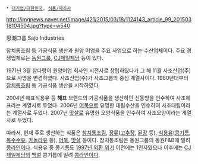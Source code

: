  * [[대기업/대한민국]], [[식품/제조사]]

http://imgnews.naver.net/image/421/2015/03/18/1124143_article_99_20150318104504.jpg?type=w540

思潮그룹
Sajo Industries

참치통조림 등 가공식품 생산과 원양 어업을 주요 사업으로 하는 수산업체이다. 주요 경쟁업체로는 [[동원]]그룹, [[CJ제일제당]] 등이 있다.

1971년 3월 참다랑어 원양어업 회사인 시전사로 창립하였다가 그 해 11월 사조산업(주)으로 사명을 변경하였다. 사조산업(주)가 사조그룹의 중심 계열사이다. 1980년대부터 [[참치]][[통조림]] 등 가공식품 생산을 시작하였다.

2004년 해표식용유 등 '''해표''' 브랜드의 가공식품을 생산하던 신동방을 인수하여 사조해표라는 계열사로 두었다. 2006년 [[어묵]]으로 유명한 대림수산을 인수하여 사조대림이라는 계열사로 두었다. 2007년 [[맛살]]로 유명한 오양식품을 인수하여 사조오양이라는 계열사로 두었다.

따라서, 현재 주로 생산하는 식품은 [[참치]][[통조림]], [[장]]류([[고추장]], [[된장]] 등), [[식용유]]([[콩기름]], [[옥수수유]], [[카놀라유]] 등), [[어묵]], [[맛살]] 등이다. 참치통조림은 동원그룹의 동원F&B에 밀려 [[콩라인]]이다. 식용유 중 콩기름도 [[1997년 외환 위기]] 이전에는 1인자였으나 이후에는 [[CJ제일제당]]의 [[백설]] 콩기름에 밀려 [[콩라인]]이다.
